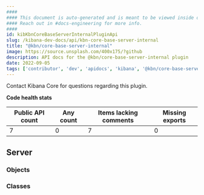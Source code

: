 ```yaml
---
####
#### This document is auto-generated and is meant to be viewed inside our experimental, new docs system.
#### Reach out in #docs-engineering for more info.
####
id: kibKbnCoreBaseServerInternalPluginApi
slug: /kibana-dev-docs/api/kbn-core-base-server-internal
title: "@kbn/core-base-server-internal"
image: https://source.unsplash.com/400x175/?github
description: API docs for the @kbn/core-base-server-internal plugin
date: 2022-09-05
tags: ['contributor', 'dev', 'apidocs', 'kibana', '@kbn/core-base-server-internal']
---
```




Contact Kibana Core for questions regarding this plugin.

**Code health stats**

| Public API count  | Any count | Items lacking comments | Missing exports |
|-------------------|-----------|------------------------|-----------------|
| 7 | 0 | 7 | 0 |

## Server

### Objects
<DocDefinitionList data={kbnCoreBaseServerInternalObj.server.objects}/>

### Classes
<DocDefinitionList data={kbnCoreBaseServerInternalObj.server.classes}/>

